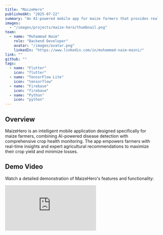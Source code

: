 ```yaml
---
title: "MaizeHero"
publishedAt: "2025-07-22"
summary: "An AI-powered mobile app for maize farmers that provides real-time disease detection, crop health monitoring, and expert agriculture recommendations."
images:
  - "/images/projects/maize-hero/thumbnail.png"
team:
  - name: "Muhammad Naim"
    role: "Backend Developer"
    avatar: "/images/avatar.png"
    linkedIn: "https://www.linkedin.com/in/muhammad-naim-mazni/"
link: ""
github: ""
tags:
  - name: "Flutter"
    icon: "flutter"
  - name: "TensorFlow Lite"
    icon: "tensorflow"
  - name: "Firebase"
    icon: "firebase"
  - name: "Python"
    icon: "python"
---
```


## Overview

MaizeHero is an intelligent mobile application designed specifically for maize farmers, combining AI-powered disease detection with comprehensive crop health monitoring. The app empowers farmers with real-time insights and expert agricultural recommendations to maximize their crop yield and minimize losses.

## Demo Video

Watch a detailed demonstration of MaizeHero's features and functionality:

<div
  style={{
    position: "relative",
    paddingBottom: "56.25%",
    height: 0,
    overflow: "hidden",
    maxWidth: "100%",
    marginTop: "1rem",
    marginBottom: "2rem",
  }}
>
  <iframe
    style={{
      position: "absolute",
      top: 0,
      left: 0,
      width: "100%",
      height: "100%",
    }}
    src="https://www.youtube.com/embed/hjDlFkKL1XQ"
    title="MaizeHero Demo Video"
    frameBorder="0"
    allow="accelerometer; autoplay; clipboard-write; encrypted-media; gyroscope; picture-in-picture"
    allowFullScreen
  />
</div>

## Problem

Maize farmers often struggle to identify crop diseases early, leading to significant yield losses. Traditional methods of disease identification require expert knowledge and can be time-consuming, especially in remote agricultural areas where access to agricultural experts is limited.

## Solution

MaizeHero leverages machine learning and computer vision to provide instant disease detection through smartphone cameras. The app analyzes crop images in real-time and provides accurate diagnoses along with treatment recommendations, making expert-level agricultural knowledge accessible to all farmers.

## Key Features

- **AI Disease Detection**: Real-time crop disease identification using TensorFlow Lite
- **Crop Health Monitoring**: Track growth stages and overall plant health
- **Expert Recommendations**: Get personalized agriculture advice and treatment plans
- **Weather Integration**: Receive weather forecasts and farming tips
- **Offline Capability**: Access core features without internet connection
- **Multi-language Support**: Available in local languages for better accessibility

## Technologies Used

- **Flutter**: Cross-platform mobile development for iOS and Android
- **TensorFlow Lite**: On-device machine learning for instant disease detection
- **Firebase**: Real-time database and cloud storage for user data
- **Python**: Backend processing and model training

## Impact

MaizeHero helps farmers detect crop diseases early, enabling timely intervention and reducing crop losses. The app democratizes access to agricultural expertise, particularly benefiting small-scale farmers in rural areas.

## Development Highlights

- Trained custom ML model on thousands of maize disease images
- Optimized model for mobile deployment with 95%+ accuracy
- Implemented offline-first architecture for rural connectivity
- Designed intuitive UI for farmers with varying tech literacy
